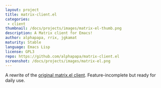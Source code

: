 ```yaml
---
layout: project
title: matrix-client.el
categories: 
 - client
thumbnail: /docs/projects/images/matrix-el-thumb.png
description: A Matrix client for Emacs!
author: alphapapa, rrix, jgkamat
maturity: Stable
language: Emacs Lisp
license: GPL3
repo: https://github.com/alphapapa/matrix-client.el
screenshot: /docs/projects/images/matrix-el.png
---
```


A rewrite of the [original matrix.el client](http://doc.rix.si/projects/matrix.el.html).  Feature-incomplete but ready for daily use.


